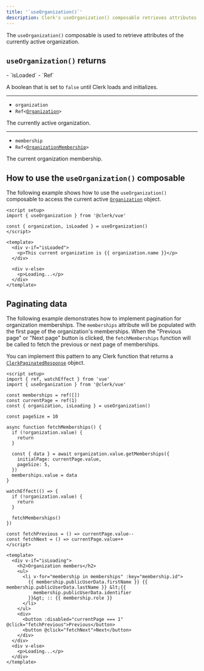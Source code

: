 ```yaml
---
title: '`useOrganization()`'
description: Clerk's useOrganization() composable retrieves attributes of the currently active organization.
---
```


The `useOrganization()` composable is used to retrieve attributes of the currently active organization.

## `useOrganization()` returns

<Properties>
  - `isLoaded`
  - `Ref<boolean>`

  A boolean that is set to `false` until Clerk loads and initializes.

  ---

  - `organization`
  - <code>Ref\<[Organization](/docs/references/javascript/organization/organization)></code>

  The currently active organization.

  ---

  - `membership`
  - <code>Ref\<[OrganizationMembership](/docs/references/javascript/organization-membership)></code>

  The current organization membership.
</Properties>

## How to use the `useOrganization()` composable

The following example shows how to use the `useOrganization()` composable to access the current active [`Organization`](/docs/references/javascript/organization/organization) object.

```vue {{ filename: 'home.vue' }}
<script setup>
import { useOrganization } from '@clerk/vue'

const { organization, isLoaded } = useOrganization()
</script>

<template>
  <div v-if="isLoaded">
    <p>This current organization is {{ organization.name }}</p>
  </div>

  <div v-else>
    <p>Loading...</p>
  </div>
</template>
```

## Paginating data

The following example demonstrates how to implement pagination for organization memberships. The `memberships` attribute will be populated with the first page of the organization's memberships. When the "Previous page" or "Next page" button is clicked, the `fetchMemberships` function will be called to fetch the previous or next page of memberships.

You can implement this pattern to any Clerk function that returns a [`ClerkPaginatedResponse`](/docs/references/javascript/types/clerk-paginated-response#clerk-paginated-response) object.

```vue {{ filename: 'member-list.vue' }}
<script setup>
import { ref, watchEffect } from 'vue'
import { useOrganization } from '@clerk/vue'

const memberships = ref([])
const currentPage = ref(1)
const { organization, isLoading } = useOrganization()

const pageSize = 10

async function fetchMemberships() {
  if (!organization.value) {
    return
  }

  const { data } = await organization.value.getMemberships({
    initialPage: currentPage.value,
    pageSize: 5,
  })
  memberships.value = data
}

watchEffect(() => {
  if (!organization.value) {
    return
  }

  fetchMemberships()
})

const fetchPrevious = () => currentPage.value--
const fetchNext = () => currentPage.value++
</script>

<template>
  <div v-if="isLoading">
    <h2>Organization members</h2>
    <ul>
      <li v-for="membership in memberships" :key="membership.id">
        {{ membership.publicUserData.firstName }} {{ membership.publicUserData.lastName }} &lt;{{
          membership.publicUserData.identifier
        }}&gt; :: {{ membership.role }}
      </li>
    </ul>
    <div>
      <button :disabled="currentPage === 1" @click="fetchPrevious">Previous</button>
      <button @click="fetchNext">Next</button>
    </div>
  </div>
  <div v-else>
    <p>Loading...</p>
  </div>
</template>
```
